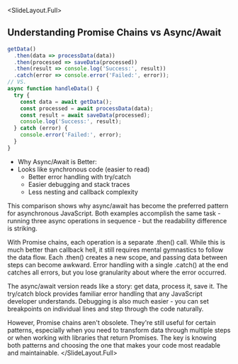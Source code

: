 
<SlideLayout.Full>
## Understanding Promise Chains vs Async/Await

```javascript
getData()
  .then(data => processData(data))
  .then(processed => saveData(processed))
  .then(result => console.log('Success:', result))
  .catch(error => console.error('Failed:', error));
// VS.
async function handleData() {
  try {
    const data = await getData();
    const processed = await processData(data);
    const result = await saveData(processed);
    console.log('Success:', result);
  } catch (error) {
    console.error('Failed:', error);
  }
}
```

- Why Async/Await is Better:
- Looks like synchronous code (easier to read)
  - Better error handling with try/catch
  - Easier debugging and stack traces
  - Less nesting and callback complexity
<Notes>
This comparison shows why async/await has become the preferred pattern for asynchronous JavaScript. Both examples accomplish the same task - running three async operations in sequence - but the readability difference is striking.

With Promise chains, each operation is a separate .then() call. While this is much better than callback hell, it still requires mental gymnastics to follow the data flow. Each .then() creates a new scope, and passing data between steps can become awkward. Error handling with a single .catch() at the end catches all errors, but you lose granularity about where the error occurred.

The async/await version reads like a story: get data, process it, save it. The try/catch block provides familiar error handling that any JavaScript developer understands. Debugging is also much easier - you can set breakpoints on individual lines and step through the code naturally.

However, Promise chains aren't obsolete. They're still useful for certain patterns, especially when you need to transform data through multiple steps or when working with libraries that return Promises. The key is knowing both patterns and choosing the one that makes your code most readable and maintainable.
</Notes>
</SlideLayout.Full>